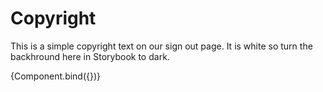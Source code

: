 
<Meta title="Elements/Copyright" component={Copyright} />

# Copyright

This is a simple copyright text on our sign out page. It is white so turn the backhround here in Storybook to dark.


<Canvas>
  <Story
    name="Copyright"
    args={{
      text: "Copyright © 2021 Luftio. All rights reserved.",
    }}
  >
    {Component.bind({})}
  </Story>
</Canvas>
